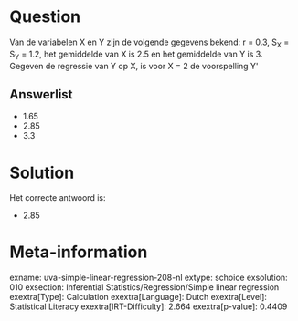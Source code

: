 Question
========

Van de variabelen X en Y zijn de volgende gegevens bekend: r = 0.3, S~X~
= S~Y~ = 1.2, het gemiddelde van X is 2.5 en het gemiddelde van Y is 3.
Gegeven de regressie van Y op X, is voor X = 2 de voorspelling Y\'

Answerlist
----------

* 1.65
* 2.85
* 3.3

Solution
========

Het correcte antwoord is: 

* 2.85

Meta-information
================
exname: uva-simple-linear-regression-208-nl
extype: schoice
exsolution: 010
exsection: Inferential Statistics/Regression/Simple linear regression
exextra[Type]: Calculation
exextra[Language]: Dutch
exextra[Level]: Statistical Literacy
exextra[IRT-Difficulty]: 2.664
exextra[p-value]: 0.4409
